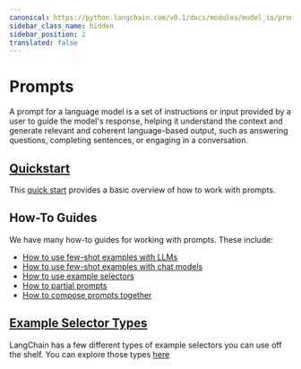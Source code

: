 ```yaml
---
canonical: https://python.langchain.com/v0.1/docs/modules/model_io/prompts
sidebar_class_name: hidden
sidebar_position: 2
translated: false
---
```


# Prompts

A prompt for a language model is a set of instructions or input provided by a user to
guide the model's response, helping it understand the context and generate relevant
and coherent language-based output, such as answering questions, completing sentences,
or engaging in a conversation.

## [Quickstart](./quick_start)

This [quick start](./quick_start) provides a basic overview of how to work with prompts.

## How-To Guides

We have many how-to guides for working with prompts. These include:

- [How to use few-shot examples with LLMs](./few_shot_examples)
- [How to use few-shot examples with chat models](./few_shot_examples_chat)
- [How to use example selectors](./example_selectors)
- [How to partial prompts](./partial)
- [How to compose prompts together](./composition)

## [Example Selector Types](./example_selectors)

LangChain has a few different types of example selectors you can use off the shelf. You can explore those types [here](./example_selectors)
